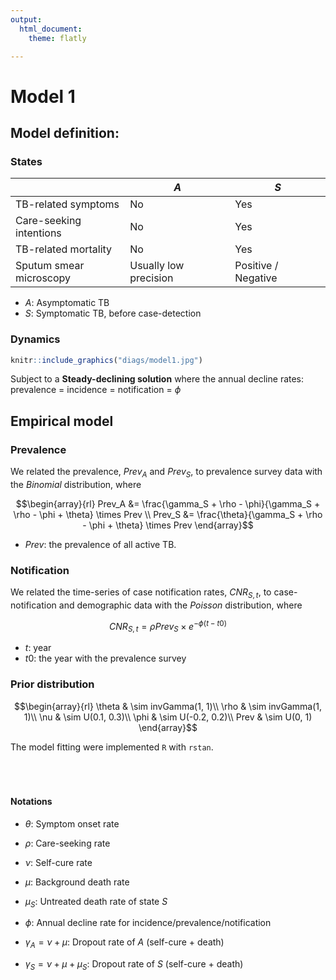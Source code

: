 ```yaml
---
output: 
  html_document:
    theme: flatly

---
```


# Model 1 {.tabset .tabset-fade .tabset-pills}

## Model definition:

### States  

|                         | $A$                   | $S$                 |
|-------------------------|-----------------------|---------------------|
| TB-related symptoms     | No                    | Yes                 |
| Care-seeking intentions | No                    | Yes                 |
| TB-related mortality    | No                    | Yes                 |
| Sputum smear microscopy | Usually low precision | Positive / Negative |

- $A$: Asymptomatic TB
- $S$: Symptomatic TB, before case-detection


### Dynamics

```r
knitr::include_graphics("diags/model1.jpg")
```

Subject to a **Steady-declining solution** where the annual decline rates: prevalence = incidence = notification = $\phi$


## Empirical model

### Prevalence

We related the prevalence, $Prev_A$ and $Prev_S$, to prevalence survey data with the $Binomial$ distribution, where

$$\begin{array}{rl}
Prev_A &= \frac{\gamma_S + \rho - \phi}{\gamma_S + \rho - \phi + \theta} \times Prev  \\
Prev_S &= \frac{\theta}{\gamma_S + \rho - \phi + \theta} \times Prev
\end{array}$$


- $Prev$: the prevalence of all active TB.


### Notification

We related the time-series of case notification rates, $CNR_{S, t}$, to case-notification and demographic data with the $Poisson$ distribution, where 

$$CNR_{S, t} = \rho Prev_S \times e^{-\phi (t - t0)}$$

- $t$: year
- $t0$:  the year with the prevalence survey


### Prior distribution


$$\begin{array}{rl}
\theta & \sim invGamma(1, 1)\\
\rho & \sim invGamma(1, 1)\\
\nu & \sim U(0.1, 0.3)\\
\phi & \sim U(-0.2, 0.2)\\
Prev & \sim U(0, 1)
\end{array}$$



The model fitting were implemented ``R``  with ``rstan``. 



<br>

#
#### Notations


- $\theta$: Symptom onset rate                                
- $\rho$: Care-seeking rate

- $\nu$: Self-cure rate 
- $\mu$: Background death rate                        
- $\mu_{S}$: Untreated death rate of state $S$            

- $\phi$: Annual decline rate for incidence/prevalence/notification

- $\gamma_A = \nu + \mu$: Dropout rate of $A$ (self-cure + death)
- $\gamma_S = \nu + \mu + \mu_S$: Dropout rate of $S$ (self-cure + death)



